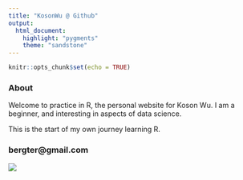```yaml
---
title: "KosonWu @ Github"
output: 
  html_document:
    highlight: "pygments"
    theme: "sandstone" 
---
```


```r
knitr::opts_chunk$set(echo = TRUE)
```

### About

Welcome to practice in R, the personal website for Koson Wu. I am a beginner, and interesting in aspects of data science. 

This is the start of my own journey learning R.

### bergter@gmail.com

![](image/me.jpg)


